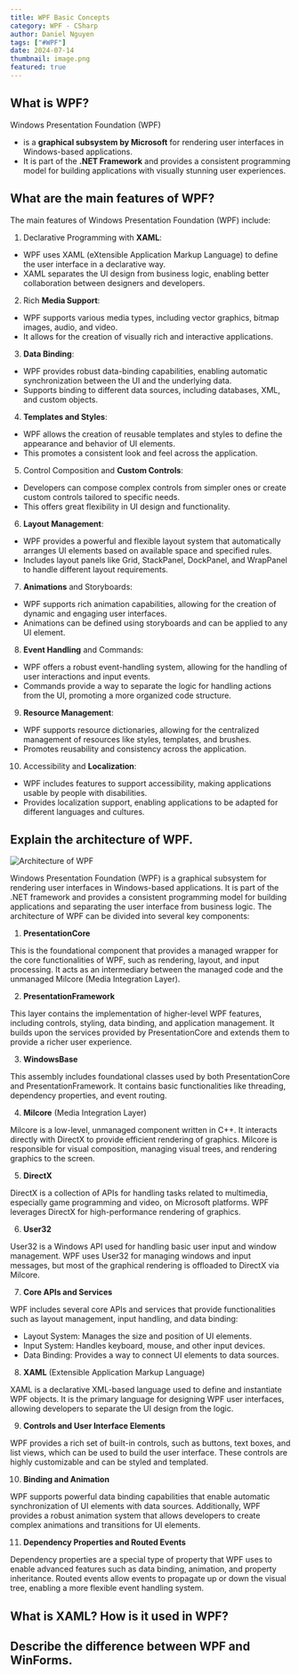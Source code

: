 ```yaml
---
title: WPF Basic Concepts
category: WPF - CSharp
author: Daniel Nguyen
tags: ["#WPF"]
date: 2024-07-14
thumbnail: image.png
featured: true
---
```


## What is WPF?

Windows Presentation Foundation (WPF) 
- is a **graphical subsystem by Microsoft** for rendering user interfaces in Windows-based applications. 
- It is part of the **.NET Framework** and provides a consistent programming model for building applications with visually stunning user experiences. 

## What are the main features of WPF?

The main features of Windows Presentation Foundation (WPF) include:

1. Declarative Programming with **XAML**:

- WPF uses XAML (eXtensible Application Markup Language) to define the user interface in a declarative way.
- XAML separates the UI design from business logic, enabling better collaboration between designers and developers.

2. Rich **Media Support**:

- WPF supports various media types, including vector graphics, bitmap images, audio, and video.
- It allows for the creation of visually rich and interactive applications.

3. **Data Binding**:

- WPF provides robust data-binding capabilities, enabling automatic synchronization between the UI and the underlying data.
- Supports binding to different data sources, including databases, XML, and custom objects.

4. **Templates and Styles**:

- WPF allows the creation of reusable templates and styles to define the appearance and behavior of UI elements.
- This promotes a consistent look and feel across the application.

5. Control Composition and **Custom Controls**:

- Developers can compose complex controls from simpler ones or create custom controls tailored to specific needs.
- This offers great flexibility in UI design and functionality.

6. **Layout Management**:

- WPF provides a powerful and flexible layout system that automatically arranges UI elements based on available space and specified rules.
- Includes layout panels like Grid, StackPanel, DockPanel, and WrapPanel to handle different layout requirements.

7. **Animations** and Storyboards:

- WPF supports rich animation capabilities, allowing for the creation of dynamic and engaging user interfaces.
- Animations can be defined using storyboards and can be applied to any UI element.

8. **Event Handling** and Commands:

- WPF offers a robust event-handling system, allowing for the handling of user interactions and input events.
- Commands provide a way to separate the logic for handling actions from the UI, promoting a more organized code structure.

9. **Resource Management**:

- WPF supports resource dictionaries, allowing for the centralized management of resources like styles, templates, and brushes.
- Promotes reusability and consistency across the application.

10. Accessibility and **Localization**:

- WPF includes features to support accessibility, making applications usable by people with disabilities.
- Provides localization support, enabling applications to be adapted for different languages and cultures.

## Explain the architecture of WPF.

![Architecture of WPF](./1.jpg 'Architecture of WPF')

Windows Presentation Foundation (WPF) is a graphical subsystem for rendering user interfaces in Windows-based applications. It is part of the .NET framework and provides a consistent programming model for building applications and separating the user interface from business logic. The architecture of WPF can be divided into several key components:

1. **PresentationCore**

This is the foundational component that provides a managed wrapper for the core functionalities of WPF, such as rendering, layout, and input processing. It acts as an intermediary between the managed code and the unmanaged Milcore (Media Integration Layer).

2. **PresentationFramework**

This layer contains the implementation of higher-level WPF features, including controls, styling, data binding, and application management. It builds upon the services provided by PresentationCore and extends them to provide a richer user experience.

3. **WindowsBase**

This assembly includes foundational classes used by both PresentationCore and PresentationFramework. It contains basic functionalities like threading, dependency properties, and event routing.

4. **Milcore** (Media Integration Layer)

Milcore is a low-level, unmanaged component written in C++. It interacts directly with DirectX to provide efficient rendering of graphics. Milcore is responsible for visual composition, managing visual trees, and rendering graphics to the screen.

5. **DirectX**

DirectX is a collection of APIs for handling tasks related to multimedia, especially game programming and video, on Microsoft platforms. WPF leverages DirectX for high-performance rendering of graphics.

6. **User32**

User32 is a Windows API used for handling basic user input and window management. WPF uses User32 for managing windows and input messages, but most of the graphical rendering is offloaded to DirectX via Milcore.

7. **Core APIs and Services**

WPF includes several core APIs and services that provide functionalities such as layout management, input handling, and data binding:

- Layout System: Manages the size and position of UI elements.
- Input System: Handles keyboard, mouse, and other input devices.
- Data Binding: Provides a way to connect UI elements to data sources.

8. **XAML** (Extensible Application Markup Language)

XAML is a declarative XML-based language used to define and instantiate WPF objects. It is the primary language for designing WPF user interfaces, allowing developers to separate the UI design from the logic.

9. **Controls and User Interface Elements**

WPF provides a rich set of built-in controls, such as buttons, text boxes, and list views, which can be used to build the user interface. These controls are highly customizable and can be styled and templated.

10. **Binding and Animation**

WPF supports powerful data binding capabilities that enable automatic synchronization of UI elements with data sources. Additionally, WPF provides a robust animation system that allows developers to create complex animations and transitions for UI elements.

11. **Dependency Properties and Routed Events**

Dependency properties are a special type of property that WPF uses to enable advanced features such as data binding, animation, and property inheritance. Routed events allow events to propagate up or down the visual tree, enabling a more flexible event handling system.

## What is XAML? How is it used in WPF?
## Describe the difference between WPF and WinForms.